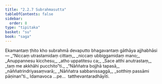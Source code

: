 ```yaml
---
title: "2.2.7 Subrahmasutta"
tableOfContents: false
sidebar:
  order: 8
type: "tipitaka"
basket: "su"
book: "saga"
---
```



<DynamicBreadcrumb />

<Division number="98" book="saga" bookNo="12" page="52">

<Paragraph number="449" book="saga">
Ekamantaṃ ṭhito kho subrahmā devaputto bhagavantaṃ gāthāya ajjhabhāsi—
</Paragraph>

<Paragraph number="450" type="verses" book="saga">
_“Niccaṃ utrastamidaṃ cittaṃ,_  
_niccaṃ ubbiggamidaṃ mano;_  
_Anuppannesu kicchesu,_  
_atho uppatitesu ca;_  
_Sace atthi anutrastaṃ,_  
_taṃ me akkhāhi pucchito”ti._  

</Paragraph>

<Paragraph number="451" type="verses" book="saga">
_“Nāññatra bojjhā tapasā,_  
_nāññatrindriyasaṃvarā;_  
_Nāññatra sabbanissaggā,_  
_sotthiṃ passāmi pāṇinan”ti._  

</Paragraph>

<Paragraph number="452" book="saga">
Idamavoca …pe…  tatthevantaradhāyīti.
</Paragraph>
</Division>